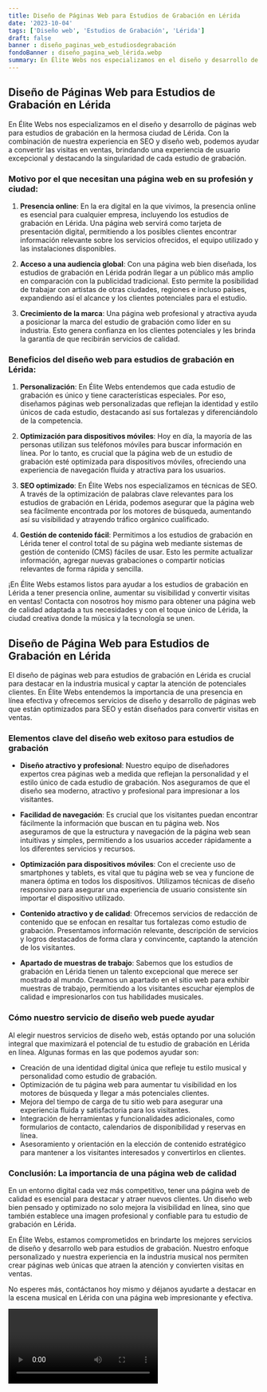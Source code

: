 ```yaml
---
title: Diseño de Páginas Web para Estudios de Grabación en Lérida
date: '2023-10-04'
tags: ['Diseño web', 'Estudios de Grabación', 'Lérida']
draft: false
banner : diseño_paginas_web_estudiosdegrabación
fondoBanner : diseño_pagina_web_lérida.webp
summary: En Élite Webs nos especializamos en el diseño y desarrollo de páginas web para estudios de grabación en la hermosa ciudad de Lérida. Con la combinación de nuestra experiencia en SEO y diseño web, podemos ayudar a convertir las visitas en ventas, brindando una experiencia de usuario excepcional y destacando la singularidad de cada estudio de grabación. 
---
```


## Diseño de Páginas Web para Estudios de Grabación en Lérida

En Élite Webs nos especializamos en el diseño y desarrollo de páginas web para estudios de grabación en la hermosa ciudad de Lérida. Con la combinación de nuestra experiencia en SEO y diseño web, podemos ayudar a convertir las visitas en ventas, brindando una experiencia de usuario excepcional y destacando la singularidad de cada estudio de grabación. 

### Motivo por el que necesitan una página web en su profesión y ciudad:

1. **Presencia online**: En la era digital en la que vivimos, la presencia online es esencial para cualquier empresa, incluyendo los estudios de grabación en Lérida. Una página web servirá como tarjeta de presentación digital, permitiendo a los posibles clientes encontrar información relevante sobre los servicios ofrecidos, el equipo utilizado y las instalaciones disponibles.

2. **Acceso a una audiencia global**: Con una página web bien diseñada, los estudios de grabación en Lérida podrán llegar a un público más amplio en comparación con la publicidad tradicional. Esto permite la posibilidad de trabajar con artistas de otras ciudades, regiones e incluso países, expandiendo así el alcance y los clientes potenciales para el estudio.

3. **Crecimiento de la marca**: Una página web profesional y atractiva ayuda a posicionar la marca del estudio de grabación como líder en su industria. Esto genera confianza en los clientes potenciales y les brinda la garantía de que recibirán servicios de calidad.

### Beneficios del diseño web para estudios de grabación en Lérida:

1. **Personalización**: En Élite Webs entendemos que cada estudio de grabación es único y tiene características especiales. Por eso, diseñamos páginas web personalizadas que reflejan la identidad y estilo únicos de cada estudio, destacando así sus fortalezas y diferenciándolo de la competencia.

2. **Optimización para dispositivos móviles**: Hoy en día, la mayoría de las personas utilizan sus teléfonos móviles para buscar información en línea. Por lo tanto, es crucial que la página web de un estudio de grabación esté optimizada para dispositivos móviles, ofreciendo una experiencia de navegación fluida y atractiva para los usuarios.

3. **SEO optimizado**: En Élite Webs nos especializamos en técnicas de SEO. A través de la optimización de palabras clave relevantes para los estudios de grabación en Lérida, podemos asegurar que la página web sea fácilmente encontrada por los motores de búsqueda, aumentando así su visibilidad y atrayendo tráfico orgánico cualificado.

4. **Gestión de contenido fácil**: Permitimos a los estudios de grabación en Lérida tener el control total de su página web mediante sistemas de gestión de contenido (CMS) fáciles de usar. Esto les permite actualizar información, agregar nuevas grabaciones o compartir noticias relevantes de forma rápida y sencilla.

¡En Élite Webs estamos listos para ayudar a los estudios de grabación en Lérida a tener presencia online, aumentar su visibilidad y convertir visitas en ventas! Contacta con nosotros hoy mismo para obtener una página web de calidad adaptada a tus necesidades y con el toque único de Lérida, la ciudad creativa donde la música y la tecnología se unen.

<GifSeo />

<Cta />

## Diseño de Página Web para Estudios de Grabación en Lérida

El diseño de páginas web para estudios de grabación en Lérida es crucial para destacar en la industria musical y captar la atención de potenciales clientes. En Élite Webs entendemos la importancia de una presencia en línea efectiva y ofrecemos servicios de diseño y desarrollo de páginas web que están optimizados para SEO y están diseñados para convertir visitas en ventas.

### Elementos clave del diseño web exitoso para estudios de grabación

- **Diseño atractivo y profesional**: Nuestro equipo de diseñadores expertos crea páginas web a medida que reflejan la personalidad y el estilo único de cada estudio de grabación. Nos aseguramos de que el diseño sea moderno, atractivo y profesional para impresionar a los visitantes.

- **Facilidad de navegación**: Es crucial que los visitantes puedan encontrar fácilmente la información que buscan en tu página web. Nos aseguramos de que la estructura y navegación de la página web sean intuitivas y simples, permitiendo a los usuarios acceder rápidamente a los diferentes servicios y recursos.

- **Optimización para dispositivos móviles**: Con el creciente uso de smartphones y tablets, es vital que tu página web se vea y funcione de manera óptima en todos los dispositivos. Utilizamos técnicas de diseño responsivo para asegurar una experiencia de usuario consistente sin importar el dispositivo utilizado.

- **Contenido atractivo y de calidad**: Ofrecemos servicios de redacción de contenido que se enfocan en resaltar tus fortalezas como estudio de grabación. Presentamos información relevante, descripción de servicios y logros destacados de forma clara y convincente, captando la atención de los visitantes.

- **Apartado de muestras de trabajo**: Sabemos que los estudios de grabación en Lérida tienen un talento excepcional que merece ser mostrado al mundo. Creamos un apartado en el sitio web para exhibir muestras de trabajo, permitiendo a los visitantes escuchar ejemplos de calidad e impresionarlos con tus habilidades musicales.

### Cómo nuestro servicio de diseño web puede ayudar

Al elegir nuestros servicios de diseño web, estás optando por una solución integral que maximizará el potencial de tu estudio de grabación en Lérida en línea. Algunas formas en las que podemos ayudar son:

- Creación de una identidad digital única que refleje tu estilo musical y personalidad como estudio de grabación.
- Optimización de tu página web para aumentar tu visibilidad en los motores de búsqueda y llegar a más potenciales clientes.
- Mejora del tiempo de carga de tu sitio web para asegurar una experiencia fluida y satisfactoria para los visitantes.
- Integración de herramientas y funcionalidades adicionales, como formularios de contacto, calendarios de disponibilidad y reservas en línea.
- Asesoramiento y orientación en la elección de contenido estratégico para mantener a los visitantes interesados y convertirlos en clientes.

### Conclusión: La importancia de una página web de calidad

En un entorno digital cada vez más competitivo, tener una página web de calidad es esencial para destacar y atraer nuevos clientes. Un diseño web bien pensado y optimizado no solo mejora la visibilidad en línea, sino que también establece una imagen profesional y confiable para tu estudio de grabación en Lérida.

En Élite Webs, estamos comprometidos en brindarte los mejores servicios de diseño y desarrollo web para estudios de grabación. Nuestro enfoque personalizado y nuestra experiencia en la industria musical nos permiten crear páginas web únicas que atraen la atención y convierten visitas en ventas.

No esperes más, contáctanos hoy mismo y déjanos ayudarte a destacar en la escena musical en Lérida con una página web impresionante y efectiva.

<Video />

<CtaBot job='Estudios de Grabación' city='Lérida'/>

<Gmaps query='Lérida+españa+maps' />